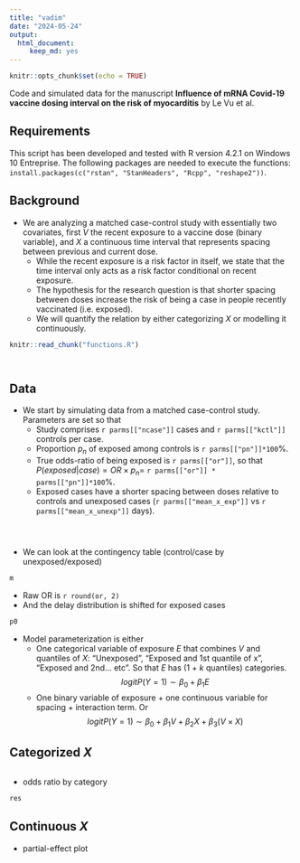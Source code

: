 ```yaml
---
title: "vadim"
date: "2024-05-24"
output:
  html_document:
     keep_md: yes
---
```


```r
knitr::opts_chunk$set(echo = TRUE)
```

Code and simulated data for the manuscript **Influence of mRNA Covid-19 vaccine dosing interval on the risk of myocarditis** by Le Vu et al.

## Requirements
This script has been developed and tested with R version 4.2.1 on Windows 10 Entreprise.
The following packages are needed to execute the functions: `install.packages(c("rstan", "StanHeaders", "Rcpp", "reshape2"))`.

## Background

- We are analyzing a matched case-control study with essentially two covariates, first $V$ the recent exposure to a vaccine dose (binary variable), and $X$ a continuous time interval that represents spacing between previous and current dose.
    - While the recent exposure is a risk factor in itself, we state that the time interval only acts as a risk factor conditional on recent exposure.
    - The hypothesis for the research question is that shorter spacing between doses increase the risk of being a case in people recently vaccinated (i.e. exposed).
    - We will quantify the relation by either categorizing $X$ or modelling it continuously.

```r
knitr::read_chunk("functions.R")
```

```r

```

```r

```
 
## Data   
- We start by simulating data from a matched case-control study. Parameters are set so that
    - Study comprises `r parms[["ncase"]]` cases and `r parms[["kctl"]]` controls per case.
    - Proportion $p_n$ of exposed among controls is `r parms[["pn"]]*100`%.
    - True odds-ratio of being exposed is `r parms[["or"]]`, so that $P(exposed|case) = OR \times p_n =$ `r parms[["or"]] * parms[["pn"]]*100`%.
    - Exposed cases have a shorter spacing between doses relative to controls and unexposed cases (`r parms[["mean_x_exp"]]` vs `r parms[["mean_x_unexp"]]` days).
    
```r

```


```r

```

```r

```
- We can look at the contingency table (control/case by unexposed/exposed)
```r
m
```
- Raw OR is `r round(or, 2)`
- And the delay distribution is shifted for exposed cases
```r
p0
```

- Model parameterization is either
   - One categorical variable of exposure $E$ that combines $V$ and quantiles of $X$: "Unexposed", "Exposed and 1st quantile of x", "Exposed and 2nd... etc". So that $E$ has (1 + $k$ quantiles) categories.
   $$logitP(Y=1) \sim \beta_0 + \beta_1 E$$
   - One binary variable of exposure + one continuous variable for spacing + interaction term. Or $$logitP(Y=1) \sim \beta_0 + \beta_1 V + \beta_2 X + \beta_3 (V \times X)$$

## Categorized $X$
```r

```
- odds ratio by category
```r
res
```
## Continuous $X$
- partial-effect plot 
```r

```

